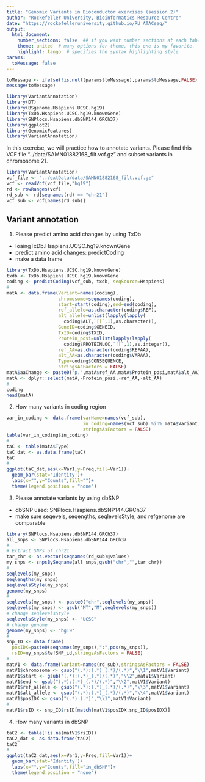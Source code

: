 ```yaml
---
title: "Genomic Variants in Bioconductor exercises (session 2)"
author: "Rockefeller University, Bioinformatics Resource Centre"
date: "https://rockefelleruniversity.github.io/RU_ATACseq/"
output: 
  html_document:
    number_sections: false  ## if you want number sections at each table header
    theme: united  # many options for theme, this one is my favorite.
    highlight: tango  # specifies the syntax highlighting style
params:
  toMessage: false    
---
```


```r
toMessage <- ifelse(!is.null(params$toMessage),params$toMessage,FALSE)
message(toMessage)
```

```r
library(VariantAnnotation)
library(DT)
library(BSgenome.Hsapiens.UCSC.hg19)
library(TxDb.Hsapiens.UCSC.hg19.knownGene)
library(SNPlocs.Hsapiens.dbSNP144.GRCh37)
library(ggplot2)
library(GenomicFeatures)
library(VariantAnnotation)
```

In this exercise, we will practice how to annotate variants. Please find this VCF file "../data/SAMN01882168_filt.vcf.gz" and subset variants in chromosome 21. 

```r
library(VariantAnnotation)
vcf_file <- "../extData/data/SAMN01882168_filt.vcf.gz"
vcf <- readVcf(vcf_file,"hg19")
rd <- rowRanges(vcf)
rd_sub <- rd[seqnames(rd) == "chr21"]
vcf_sub <- vcf[names(rd_sub)]
```

## Variant annotation

1. Please predict amino acid changes by using TxDb
- loaingTxDb.Hsapiens.UCSC.hg19.knownGene
- predict amino acid changes: predictCoding
- make a data frame

```r
library(TxDb.Hsapiens.UCSC.hg19.knownGene)
txdb <- TxDb.Hsapiens.UCSC.hg19.knownGene
coding <- predictCoding(vcf_sub, txdb, seqSource=Hsapiens)
#
matA <- data.frame(Variant=names(coding),
                   chromosome=seqnames(coding),
                   start=start(coding),end=end(coding),
                   ref_allele=as.character(coding$REF),
                   alt_allele=unlist(lapply(lapply(
                     coding$ALT,`[[`,1),as.character)),
                   GeneID=coding$GENEID,
                   TxID=coding$TXID,
                   Protein_posi=unlist(lapply(lapply(
                     coding$PROTEINLOC,`[[`,1),as.integer)),
                   ref_AA=as.character(coding$REFAA),
                   alt_AA=as.character(coding$VARAA),
                   Type=coding$CONSEQUENCE,
                   stringsAsFactors = FALSE)
matA$aaChange <- paste0("p.",matA$ref_AA,matA$Protein_posi,matA$alt_AA)
matA <- dplyr::select(matA,-Protein_posi,-ref_AA,-alt_AA)
#
coding
head(matA)
```

2. How many variants in coding region

```r
var_in_coding <- data.frame(varName=names(vcf_sub),
                            in_coding=names(vcf_sub) %in% matA$Variant,
                            stringsAsFactors = FALSE)
table(var_in_coding$in_coding)
#
taC <- table(matA$Type)
taC_dat <- as.data.frame(taC)
taC
#
ggplot(taC_dat,aes(x=Var1,y=Freq,fill=Var1))+
  geom_bar(stat='Identity')+
  labs(x="",y="Counts",fill="")+
  theme(legend.position = "none")
```

3. Please annotate variants by using dbSNP
- dbSNP used: SNPlocs.Hsapiens.dbSNP144.GRCh37
- make sure seqevels, seqengths, seqlevelsStyle, and refgenome are comparable

```r
library(SNPlocs.Hsapiens.dbSNP144.GRCh37)
all_snps <- SNPlocs.Hsapiens.dbSNP144.GRCh37
#
# Extract SNPs of chr21
tar_chr <- as.vector(seqnames(rd_sub)@values)
my_snps <- snpsBySeqname(all_snps,gsub("chr","",tar_chr))
#
seqlevels(my_snps)
seqlengths(my_snps)
seqlevelsStyle(my_snps)
genome(my_snps)
#
seqlevels(my_snps) <- paste0("chr",seqlevels(my_snps))
seqlevels(my_snps) <- gsub("MT","M",seqlevels(my_snps))
# change seqlevelsStyle
seqlevelsStyle(my_snps) <- "UCSC"
# change genome
genome(my_snps) <- "hg19"
#
snp_ID <- data.frame(
  posIDX=paste0(seqnames(my_snps),":",pos(my_snps)),
  rsID=my_snps$RefSNP_id,stringsAsFactors = FALSE)
#
matV1 <- data.frame(Variant=names(rd_sub),stringsAsFactors = FALSE)
matV1$chromosome <- gsub("(.*):(.*)_(.*)/(.*)","\\1",matV1$Variant)
matV1$start <- gsub("(.*):(.*)_(.*)/(.*)","\\2",matV1$Variant)
matV1$end <- gsub("(.*):(.*)_(.*)/(.*)","\\2",matV1$Variant)
matV1$ref_allele <- gsub("(.*):(.*)_(.*)/(.*)","\\3",matV1$Variant)
matV1$alt_allele <- gsub("(.*):(.*)_(.*)/(.*)","\\4",matV1$Variant)
matV1$posIDX <- gsub("(.*)_(.*)","\\1",matV1$Variant)
#
matV1$rsID <- snp_ID$rsID[match(matV1$posIDX,snp_ID$posIDX)]
```

4. How many variants in dbSNP

```r
taC2 <- table(!is.na(matV1$rsID))
taC2_dat <- as.data.frame(taC2)
taC2
#
ggplot(taC2_dat,aes(x=Var1,y=Freq,fill=Var1))+
  geom_bar(stat='Identity')+
  labs(x="",y="Counts",fill="in_dbSNP")+
  theme(legend.position = "none")
```
